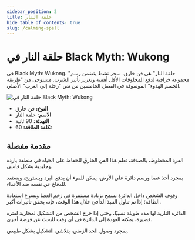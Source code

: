 ```yaml
---
sidebar_position: 2
title: حلقة النار
hide_table_of_contents: true
slug: /calming-spell
---
```


# حلقة النار في Black Myth: Wukong

في Black Myth: Wukong، "حلقة النار" هي فن خارق، سحر نشط يتضمن رسم مجموعة خرافية لدفع المخلوقات الأقل أهمية وتعزيز تأثير الشرب. مستوحى من "طريقة الجسم الهدوء" الموصوفة في الفصل الخامسين من نص "رحلة إلى الغرب" الأصلي.

<img
    src="https://image.informedainews.com/bsjwq4eiizq6id3vsjollyggl11tia4.gif"
    alt="حلقة النار في Black Myth: Wukong"
/>

- **النوع:** فن خارق
- **الاسم:** حلقة النار
- **التهدئة:** 90 ثانية
- **تكلفة الطاقة:** 60

## مقدمة مفصلة

الفرد المحظوظ، بالصدفة، تعلم هذا الفن الخارق للحفاظ على الحياة في منطقة باردة وجليدية بشكل قاسي.

بمجرد أخذ عصا ورسم دائرة على الأرض، يمكن للمرء أن يدفع البرد ويستريح، ويستعد للدفاع عن نفسه ضد الأعداء.

وقوف الشخص داخل الدائرة يسمح بزيادة مستمرة في زخم العصا ويسرع استعادة الطاقة؛ إذا تم تناول النبيذ الدافئ خلال هذا الوقت، فإنه يحقق تأثيرات أكبر.

الدائرة النارية لها مدة طويلة نسبيًا، وحتى إذا خرج الشخص من التشكيل لمحاربة لفترة قصيرة، يمكنه العودة إلى الدائرة في أي وقت للبحث عن فرصة أخرى.

بمجرد وصول الحد الزمني، يتلاشى التشكيل بشكل طبيعي.